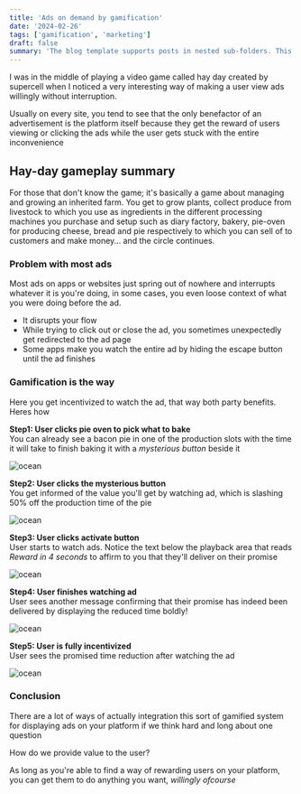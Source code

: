 ```yaml
---
title: 'Ads on demand by gamification'
date: '2024-02-26'
tags: ['gamification', 'marketing']
draft: false
summary: 'The blog template supports posts in nested sub-folders. This can be used to group posts of similar content e.g. a multi-part course. This post is itself an example of a nested route!'
---
```


I was in the middle of playing a video game called hay day created by supercell when I noticed a very interesting way of making a user view ads willingly without interruption. 

Usually on every site, you tend to see that the only benefactor of an advertisement is the platform itself because they get the reward of users viewing or clicking the ads while the user gets stuck with the entire
inconvenience  

## Hay-day gameplay summary 
For those that don't know the game; it's basically a game about managing and growing an inherited farm. You get to grow plants, collect produce from livestock to which you use as ingredients in the different processing machines
you purchase and setup such as diary factory, bakery, pie-oven for producing cheese, bread and pie respectively to which you can sell of to customers and make money... and the circle continues.  

### Problem with most ads
Most ads on apps or websites just spring out of nowhere and interrupts whatever it is you're doing, in some cases, you even loose context of what
you were doing before the ad.
- It disrupts your flow
- While trying to click out or close the ad, you sometimes unexpectedly get redirected to the ad page
- Some apps make you watch the entire ad by hiding the escape button until the ad finishes

### Gamification is the way 
Here you get incentivized to watch the ad, that way both party benefits. Heres how


**Step1: User clicks pie oven to pick what to bake**   
You can already see a bacon pie in one of the production slots with the time it will take to finish baking it with a *mysterious button* beside it 

![ocean](/static/images/ads-done-right/before-button-click.png) 

**Step2: User clicks the mysterious button**   
You get informed of the value you'll get by watching ad, which is slashing 50% off the production time of the pie

![ocean](/static/images/ads-done-right/modal-showing-reduction-time.png)


**Step3: User clicks activate button**   
User starts to watch ads. Notice the text below the playback area that reads *Reward in 4 seconds* to affirm to you that they'll deliver
on their promise
 
![ocean](/static/images/ads-done-right/ad-playback.png) 


**Step4: User finishes watching ad**   
User sees another message confirming that their promise has indeed been delivered by displaying the reduced time boldly! 

![ocean](/static/images/ads-done-right/reduction-time-confirmation.png)


**Step5: User is fully incentivized**    
User sees the promised time reduction after watching the ad

![ocean](/static/images/ads-done-right/production-time-reduced.png)

 
 ### Conclusion
 
 There are a lot of ways of actually integration this sort of gamified system for displaying ads on your platform if we think hard and long about one question  

 How do we provide value to the user?  

 As long as you're able to find a way of rewarding users on your platform, you can get them to do anything you want, *willingly ofcourse* 